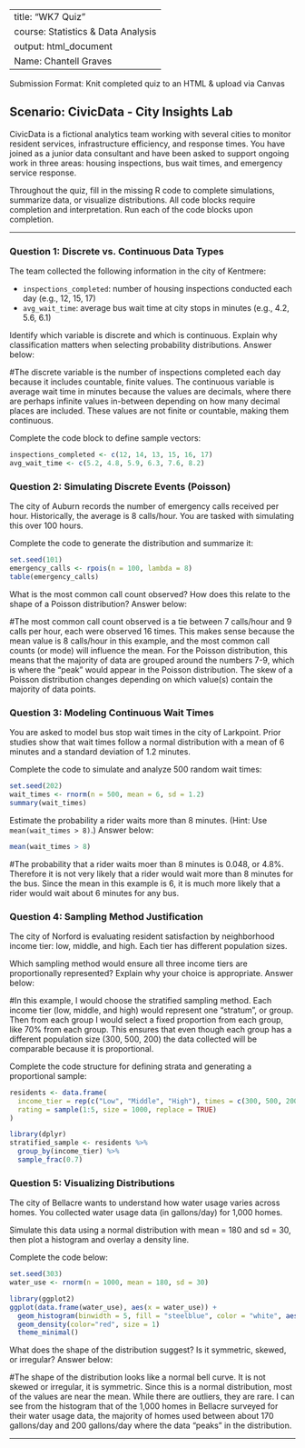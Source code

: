 
---
title: "WK7 Quiz"
course: Statistics & Data Analysis
output: html_document
Name: Chantell Graves
---

Submission Format: Knit completed quiz to an HTML & upload via Canvas

## Scenario: CivicData - City Insights Lab

CivicData is a fictional analytics team working with several cities to monitor resident services, infrastructure efficiency, and response times. You have joined as a junior data consultant and have been asked to support ongoing work in three areas: housing inspections, bus wait times, and emergency service response.

Throughout the quiz, fill in the missing R code to complete simulations, summarize data, or visualize distributions. All code blocks require completion and interpretation. Run each of the code blocks upon completion.

---

### Question 1: Discrete vs. Continuous Data Types

The team collected the following information in the city of Kentmere:

- `inspections_completed`: number of housing inspections conducted each day (e.g., 12, 15, 17)
- `avg_wait_time`: average bus wait time at city stops in minutes (e.g., 4.2, 5.6, 6.1)

Identify which variable is discrete and which is continuous. Explain why classification matters when selecting probability distributions. Answer below:

#The discrete variable is the number of inspections completed each day because it includes countable, finite values. The continuous variable is average wait time in minutes because the values are decimals, where there are perhaps infinite values in-between depending on how many decimal places are included. These values are not finite or countable, making them continuous.


Complete the code block to define sample vectors:

```{r}
inspections_completed <- c(12, 14, 13, 15, 16, 17)
avg_wait_time <- c(5.2, 4.8, 5.9, 6.3, 7.6, 8.2)
```


### Question 2: Simulating Discrete Events (Poisson)

The city of Auburn records the number of emergency calls received per hour. Historically, the average is 8 calls/hour. You are tasked with simulating this over 100 hours.

Complete the code to generate the distribution and summarize it:

```{r}
set.seed(101)
emergency_calls <- rpois(n = 100, lambda = 8)
table(emergency_calls)
```

What is the most common call count observed? How does this relate to the shape of a Poisson distribution? Answer below:


#The most common call count observed is a tie between 7 calls/hour and 9 calls per hour, each were observed 16 times. This makes sense because the mean value is 8 calls/hour in this example, and the most common call counts (or mode) will influence the mean. For the Poisson distribution, this means that the majority of data are grouped around the numbers 7-9, which is where the "peak" would appear in the Poisson distribution. The skew of a Poisson distribution changes depending on which value(s) contain the majority of data points.


### Question 3: Modeling Continuous Wait Times

You are asked to model bus stop wait times in the city of Larkpoint. Prior studies show that wait times follow a normal distribution with a mean of 6 minutes and a standard deviation of 1.2 minutes.

Complete the code to simulate and analyze 500 random wait times:

```{r}
set.seed(202)
wait_times <- rnorm(n = 500, mean = 6, sd = 1.2)
summary(wait_times)
```
  
Estimate the probability a rider waits more than 8 minutes. (Hint: Use `mean(wait_times > 8)`.) Answer below:

```{r}
mean(wait_times > 8)
```
#The probability that a rider waits moer than 8 minutes is 0.048, or 4.8%. Therefore it is not very likely that a rider would wait more than 8 minutes for the bus. Since the mean in this example is 6, it is much more likely that a rider would wait about 6 minutes for any bus.


### Question 4: Sampling Method Justification

The city of Norford is evaluating resident satisfaction by neighborhood income tier: low, middle, and high. Each tier has different population sizes.

Which sampling method would ensure all three income tiers are proportionally represented? Explain why your choice is appropriate. Answer below:

#In this example, I would choose the stratified sampling method. Each income tier (low, middle, and high) would represent one "stratum", or group. Then from each group I would select a fixed proportion from each group, like 70% from each group. This ensures that even though each group has a different population size (300, 500, 200) the data collected will be comparable because it is proportional.

Complete the code structure for defining strata and generating a proportional sample:

```{r}
residents <- data.frame(
  income_tier = rep(c("Low", "Middle", "High"), times = c(300, 500, 200)),
  rating = sample(1:5, size = 1000, replace = TRUE)
)

library(dplyr)
stratified_sample <- residents %>%
  group_by(income_tier) %>%
  sample_frac(0.7)
```


### Question 5: Visualizing Distributions

The city of Bellacre wants to understand how water usage varies across homes. You collected water usage data (in gallons/day) for 1,000 homes.

Simulate this data using a normal distribution with mean = 180 and sd = 30, then plot a histogram and overlay a density line.

Complete the code below:

```{r}
set.seed(303)
water_use <- rnorm(n = 1000, mean = 180, sd = 30)

library(ggplot2)
ggplot(data.frame(water_use), aes(x = water_use)) +
  geom_histogram(binwidth = 5, fill = "steelblue", color = "white", aes(y = ..density..)) +
  geom_density(color="red", size = 1)
  theme_minimal()
```

 
What does the shape of the distribution suggest? Is it symmetric, skewed, or irregular? Answer below:

#The shape of the distribution looks like a normal bell curve. It is not skewed or irregular, it is symmetric. Since this is a normal distribution, most of the values are near the mean. While there are outliers, they are rare. I can see from the histogram that of the 1,000 homes in Bellacre surveyed for their water usage data, the majority of homes used between about 170 gallons/day and 200 gallons/day where the data "peaks" in the distribution.

---
